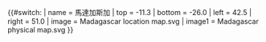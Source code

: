 {{#switch:{{{1}}}
| name   = 馬達加斯加
| top    = -11.3
| bottom = -26.0
| left   = 42.5
| right  = 51.0
| image  = Madagascar location map.svg
| image1 = Madagascar physical map.svg
}}<noinclude>{{Location map/Info|Madagascar}}
{{Documentation}}</noinclude>